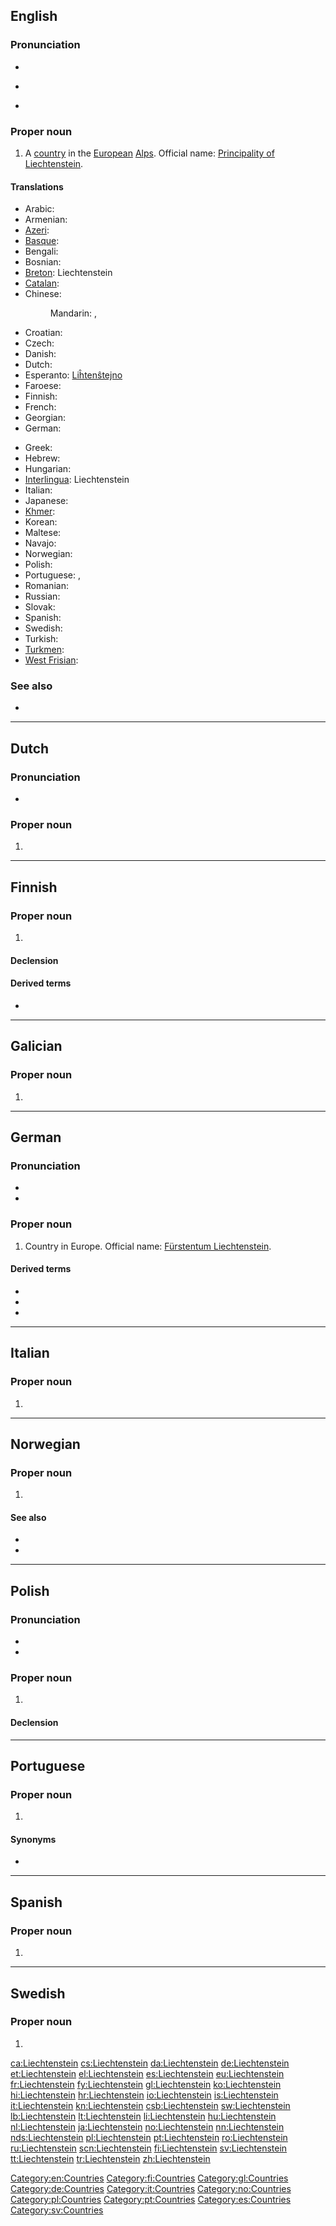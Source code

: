==English==
{{wikipedia}}

===Pronunciation===
* {{rhymes|aɪn}}
* {{a|UK|US}} {{IPA|/ˈlɪk.tən.staɪn/}}
* {{audio|en-us-Liechtenstein.ogg|Audio (US)}}

===Proper noun===
{{en-proper noun}}

# A [[country]] in the [[European]] [[Alps]]. Official name: [[Principality of Liechtenstein]].

====Translations====
{{trans-top|Principality of Liechtenstein}}
* Arabic: {{t|ar|ليختنشتاين|m|tr=likhtanshtayn}}
* Armenian: {{t-|hy|Լիխտենշտեյն|tr=Lixtenšteyn}}
* [[Azeri]]: {{t|az|Lixtenşteyn}}
* [[Basque]]: {{t|eu|Liechtenstein}}
* Bengali: {{t-|bn|লিশ্টেনশ্টাইন}}
* Bosnian: {{t-|bs|Lihtenštajn|m}}
* [[Breton]]: Liechtenstein
* [[Catalan]]: {{t|ca|Liechtenstein}}
* Chinese:
*: Mandarin: {{t-|cmn|列支敦斯登|tr=Lièzhīdūnsīdēng|sc=Hani}}, {{t-|cmn|列支敦士登|tr=Lièzhīdūnshìdēng|sc=Hani}}
* Croatian: {{t+|hr|Lihtenštajn|m}}
* Czech: {{t+|cs|Lichtenštejnsko|n}}
* Danish: {{t+|da|Liechtenstein}}
* Dutch: {{t+|nl|Liechtenstein}}
* Esperanto: [[Liĥtenŝtejno]]
* Faroese: {{t|fo|Liktinstein|n}}
* Finnish: {{t+|fi|Liechtenstein}}
* French: {{t+|fr|Liechtenstein}}
* Georgian: {{t|ka|ლიხტენსტაინ|tr=Lixtenstain|sc=Geor|xs=Georgian}}
* German: {{t+|de|Liechtenstein}}
{{trans-mid}}
* Greek: {{t+|el|Λιχτενστάιν|n|tr=Lichtenstáin}}
* Hebrew: {{t|he|ליכטנשטיין|tr=lichtenshtein}}
* Hungarian: {{t+|hu|Liechtenstein}}
* [[Interlingua]]: Liechtenstein
* Italian: {{t+|it|Liechtenstein}}
* Japanese: {{t-|ja|リヒテンシュタイン|tr=Rihitenshutain}}
* [[Khmer]]: {{t|km|លិចតិនស្តាញ|tr=lich tin stanh|sc=Khmr}}
* Korean: {{t+|ko|리히텐슈타인|tr=Lihitensyutain|sc=Hang}}
* Maltese: {{t-|mt|Liechtenstein|xs=Maltese}}
* Navajo: {{tø|nv|Lííhtensain}}
* Norwegian: {{t+|no|Liechtenstein}}
* Polish: {{t+|pl|Liechtenstein}}
* Portuguese: {{t+|pt|Liechtenstein}}, {{t+|pt|Listenstaine|m}}
* Romanian: {{t-|ro|Lichtenstein|n}}
* Russian: {{t-|ru|Лихтенштейн|m|tr=Lixtenštéjn}}
* Slovak: {{t|sk|Lichtenštajnsko|n}}
* Spanish: {{t+|es|Liechtenstein}}
* Swedish: {{t+|sv|Liechtenstein}}
* Turkish: {{t+|tr|Lihtenştayn}}
* [[Turkmen]]: {{t|tk|Lihtenşteýn}}
* [[West Frisian]]: {{t|fy|Lychtenstein}}
{{trans-bottom}}

===See also===
* {{list|en|countries of Europe}}

[[Category:en:Countries]]

----

==Dutch==

===Pronunciation===
* {{a|NL}} {{audio|Nl-Liechtenstein.ogg|audio}}

===Proper noun===
{{infl|nl|g=n|proper noun}}

# {{l|en|Liechtenstein}}

----

==Finnish==
{{wikipedia|lang=fi}}

===Proper noun===
{{infl|fi|proper noun}}

# {{l|en|Liechtenstein}}

====Declension====
{{fi-decl-risti|Liechtenstein|nopl=1}}

====Derived terms====
* {{l|fi|liechtensteinilainen}}

[[Category:fi:Countries]]

----

==Galician==

===Proper noun===
{{gl-proper noun|m}}

# {{l|en|Liechtenstein}}

[[Category:gl:Countries]]

----

==German==
{{wikipedia|lang=de}}

===Pronunciation===
* {{IPA|/ˈlɪçtn̩ˌʃtaɪ̯n/|lang=de}}
* {{audio|De-Liechtenstein.ogg|Audio}}

===Proper noun===
{{de-proper noun|g=n}}

# Country in Europe. Official name: [[Fürstentum Liechtenstein]].

====Derived terms====
* {{l|de|Liechtensteiner}}
* {{l|de|Liechtensteinerin}}
* {{l|de|liechtensteinisch}}

[[Category:de:Countries]]

----

==Italian==
{{wikipedia|lang=it}}

===Proper noun===
{{it-proper noun|g=m}}

# {{l|en|Liechtenstein}}

[[Category:it:Countries]]

----

==Norwegian==

===Proper noun===
{{no-proper noun}}

# {{l|en|Liechtenstein}}

====See also====
* {{l|no|liechtensteiner}}
* {{l|no|liechtensteinsk}}

[[Category:no:Countries]]

----

==Polish==

===Pronunciation===
* {{IPA|/ˈlixtɛnʂtajn/|lang=pl}}
* {{audio|Pl-Lichtenstein.ogg|audio}}

===Proper noun===
{{infl|pl|proper noun|g=m}}

# {{l|en|Liechtenstein}}

====Declension====
{{pl-decl-noun-sing
|Liechtenstein
|Liechtensteinu
|Liechtensteinowi
|Liechtenstein
|Liechtensteinem
|Liechtensteinie
|Liechtensteinie
}}

[[Category:pl:Countries]]

----

==Portuguese==

===Proper noun===
{{pt-proper noun|m}}

# {{l|en|Liechtenstein}}

====Synonyms====
* {{l|pt|Listenstaine}}

[[Category:pt:Countries]]

----

==Spanish==
{{wikipedia|lang=es}}

===Proper noun===
{{es-proper noun}}

# {{l|en|Liechtenstein}}

[[Category:es:Countries]]

----

==Swedish==

===Proper noun===
{{infl|sv|proper noun}}

# {{l|en|Liechtenstein}}

[[Category:sv:Countries]]

[[ca:Liechtenstein]]
[[cs:Liechtenstein]]
[[da:Liechtenstein]]
[[de:Liechtenstein]]
[[et:Liechtenstein]]
[[el:Liechtenstein]]
[[es:Liechtenstein]]
[[eu:Liechtenstein]]
[[fr:Liechtenstein]]
[[fy:Liechtenstein]]
[[gl:Liechtenstein]]
[[ko:Liechtenstein]]
[[hi:Liechtenstein]]
[[hr:Liechtenstein]]
[[io:Liechtenstein]]
[[is:Liechtenstein]]
[[it:Liechtenstein]]
[[kn:Liechtenstein]]
[[csb:Liechtenstein]]
[[sw:Liechtenstein]]
[[lb:Liechtenstein]]
[[lt:Liechtenstein]]
[[li:Liechtenstein]]
[[hu:Liechtenstein]]
[[nl:Liechtenstein]]
[[ja:Liechtenstein]]
[[no:Liechtenstein]]
[[nn:Liechtenstein]]
[[nds:Liechtenstein]]
[[pl:Liechtenstein]]
[[pt:Liechtenstein]]
[[ro:Liechtenstein]]
[[ru:Liechtenstein]]
[[scn:Liechtenstein]]
[[fi:Liechtenstein]]
[[sv:Liechtenstein]]
[[tt:Liechtenstein]]
[[tr:Liechtenstein]]
[[zh:Liechtenstein]]
